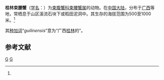 {{Speciesbox
| genus = Somanniathelphusa
| species = guilinensis
| authority = (Naiyanetr et Dai, 1997)<ref name='id12061'>{{cite web| url =http://www.bioinfo.cn/db05/BjdwSpecies.php?action=view&id=12061| title =桂林束腰蟹| work =《中国动物物种编目数据库》| publisher =中国科学院微生物研究所| author =中国科学院动物研究所| accessdate =2009-04-28| deadurl =yes| archiveurl =https://web.archive.org/web/20160305002957/http://www.bioinfo.cn/db05/BjdwSpecies.php?action=view&id=12061| archivedate =2016-03-05}}</ref>
}}

'''桂林束腰蟹'''（[[学名|学名]]：{{lang|la|''Somanniathelphusa guilinensis''}}）为[[束腹蟹科|束腹蟹科]][[束腰蟹属|束腰蟹属]]的动物。在[[中国大陆|中国大陆]]，分布于[[广西|广西]]等地，常栖息于山区溪流石块下或稻田泥洞中。其生存的海拔范围为500至1000米。<ref name='id12061'/>

其[[种加词|种加词]]“''guilinensis''”意为“广西[[桂林|桂林]]的”。

== 参考文献 ==
{{reflist}}

{{Taxonbar|from=Q14365252}}

[[Category:束腰蟹属|G]]
[[Category:1997年描述的动物|G]]


{{螃蟹小作品}}